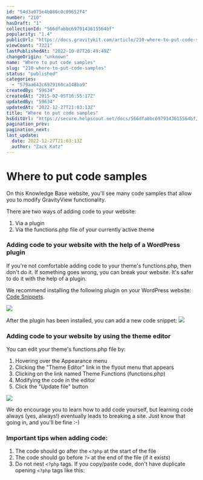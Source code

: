 ```yaml
---
id: "54d3a075e4b086c0c09652f4"
number: "210"
hasDraft: "1"
collectionId: "566dfabbc6979143615564bf"
popularity: "1.4"
publicUrl: "https://docs.gravitykit.com/article/210-where-to-put-code-samples"
viewCount: "7221"
lastPublishedAt: "2022-10-07T20:49:49Z"
changeOrigin: "unknown"
name: "Where to put code samples"
slug: "210-where-to-put-code-samples"
status: "published"
categories: 
  - "579aa642c6979160ca148ba9"
createdBy: "59634"
createdAt: "2015-02-05T16:55:17Z"
updatedBy: "59634"
updatedAt: "2022-12-27T21:03:13Z"
title: "Where to put code samples"
hsEditUrl: "https://secure.helpscout.net/docs/566dfabbc6979143615564bf/article/54d3a075e4b086c0c09652f4"
pagination_prev: 
pagination_next: 
last_update:
  date: 2022-12-27T21:03:13Z
  author: "Zack Katz"
---
```


# Where to put code samples

On this Knowledge Base website, you'll see many code samples that allow you to modify GravityView functionality.

There are two ways of adding code to your website:

1. Via a plugin
2. Via the functions.php file of your currently active theme

###  Adding code to your website with the help of a WordPress plugin 

If you're not comfortable adding code to your theme's functions.php, then don't do it. If something goes wrong, you can break your website. It's safer to do it with the help of a plugin.

We recommend installing the following plugin on your WordPress website: [Code Snippets](https://wordpress.org/plugins/code-snippets/).

![](https://s3.amazonaws.com/helpscout.net/docs/assets/54c58489e4b051242988532c/images/5ec716a62c7d3a5ea54b8e02/file-gzs6ASJwaQ.png)

After the plugin has been installed, you can add a new code snippet: ![](https://s3.amazonaws.com/helpscout.net/docs/assets/54c58489e4b051242988532c/images/5ec717f92c7d3a5ea54b8e0d/file-gMM0TOYKk0.png)

### Adding code to your website by using the theme editor

You can edit your theme's functions.php file by:

1. Hovering over the Appearance menu
2. Clicking the "Theme Editor" link in the flyout menu that appears
3. Clicking on the link named Theme Functions (functions.php)
4. Modifying the code in the editor
5. Click the "Update file" button

![](https://s3.amazonaws.com/helpscout.net/docs/assets/54c58489e4b051242988532c/images/5ec718a02c7d3a5ea54b8e15/file-JQPwJb15LY.png)

We do encourage you to learn how to add code yourself, but learning code always (yes, always!) eventually leads to breaking a site. Just know that going in, and you'll be fine :-)

### Important tips when adding code:

1. The code should go after the `<?php` at the start of the file
2. The code should go before `?>` at the end of the file (if it exists)
3. Do not nest `<?php` tags. If you copy/paste code, don't have duplicate opening `<?php` tags like this:

<script src="https://gist.github.com/rafaehlers/38e26cb6d2245d2d5299c9153bf50b9e.js" type="text/javascript"></script>
